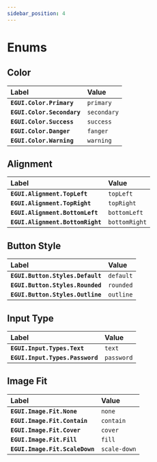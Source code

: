 ```yaml
---
sidebar_position: 4
---
```


# Enums

## Color

| Label | Value |
| :--- | :--- |
| **`EGUI.Color.Primary`** | `primary` |
| **`EGUI.Color.Secondary`** | `secondary` |
| **`EGUI.Color.Success`** | `success` |
| **`EGUI.Color.Danger`** | `fanger` |
| **`EGUI.Color.Warning`** | `warning` |

## Alignment

| Label | Value |
| :--- | :--- |
| **`EGUI.Alignment.TopLeft`** | `topLeft` |
| **`EGUI.Alignment.TopRight`** | `topRight` |
| **`EGUI.Alignment.BottomLeft`** | `bottomLeft` |
| **`EGUI.Alignment.BottomRight`** | `bottomRight` |

## Button Style

| Label | Value |
| :--- | :--- |
| **`EGUI.Button.Styles.Default`** | `default` |
| **`EGUI.Button.Styles.Rounded`** | `rounded` |
| **`EGUI.Button.Styles.Outline`** | `outline` |

## Input Type

| Label | Value |
| :--- | :--- |
| **`EGUI.Input.Types.Text`** | `text` |
| **`EGUI.Input.Types.Password`** | `password` |

## Image Fit

| Label | Value |
| :--- | :--- |
| **`EGUI.Image.Fit.None`** | `none` |
| **`EGUI.Image.Fit.Contain`** | `contain` |
| **`EGUI.Image.Fit.Cover`** | `cover` |
| **`EGUI.Image.Fit.Fill`** | `fill` |
| **`EGUI.Image.Fit.ScaleDown`** | `scale-down` |
